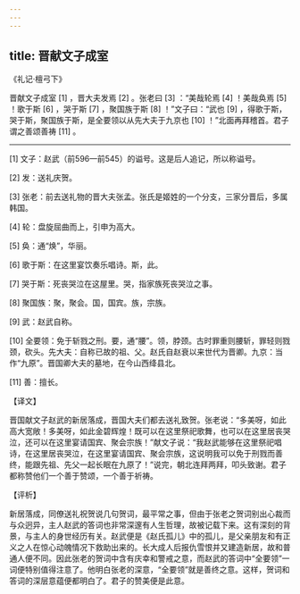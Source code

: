 ```yaml
---
---
---
```

title: 晋献文子成室
---




《礼记·檀弓下》

晋献文子成室 [1] ，晋大夫发焉 [2] 。张老曰 [3] ：“美哉轮焉 [4] ！美哉奂焉 [5] ！歌于斯 [6] ，哭于斯 [7] ，聚国族于斯 [8] ！”文子曰：“武也 [9] ，得歌于斯，哭于斯，聚国族于斯，是全要领以从先大夫于九京也 [10] ！”北面再拜稽首。君子谓之善颂善祷 [11] 。



* * *



[1] 文子：赵武（前596—前545）的谥号。这是后人追记，所以称谥号。

[2] 发：送礼庆贺。

[3] 张老：前去送礼物的晋大夫张孟。张氏是姬姓的一个分支，三家分晋后，多属韩国。

[4] 轮：盘旋屈曲而上，引申为高大。

[5] 奂：通“焕”，华丽。

[6] 歌于斯：在这里宴饮奏乐唱诗。斯，此。

[7] 哭于斯：死丧哭泣在这屋里。哭，指家族死丧哭泣之事。

[8] 聚国族：聚，聚会。国，国宾。族，宗族。

[9] 武：赵武自称。

[10] 全要领：免于斩戮之刑。要，通“腰”。领，脖颈。古时罪重则腰斩，罪轻则戮颈，砍头。先大夫：自称已故的祖、父。赵氏自赵衰以来世代为晋卿。九京：当作“九原”。晋国卿大夫的墓地，在今山西绛县北。

[11] 善：擅长。

【译文】

晋国献文子赵武的新居落成，晋国大夫们都去送礼致贺。张老说：“多美呀，如此高大宽敞！多美呀，如此金碧辉煌！既可以在这里祭祀歌舞，也可以在这里居丧哭泣，还可以在这里宴请国宾、聚会宗族！”献文子说：“我赵武能够在这里祭祀唱诗，在这里居丧哭泣，在这里宴请国宾、聚会宗族，这说明我可以免于刑戮而善终，能跟先祖、先父一起长眠在九原了！”说完，朝北连拜两拜，叩头致谢。君子都称赞他们一个善于赞颂，一个善于祈祷。

【评析】

新居落成，同僚送礼祝贺说几句贺词，最平常之事，但由于张老之贺词别出心裁而与众迥异，主人赵武的答词也非常深邃有人生哲理，故被记载下来。这有深刻的背景，与主人的身世经历有关。赵武便是《赵氏孤儿》中的孤儿，是父亲朋友和有正义之人在惊心动魄情况下救助出来的。长大成人后报仇雪恨并又建造新居，故和普通人便不同。因此张老的贺词中含有庆幸和警戒之意，而赵武的答词中“全要领”一词便特别值得注意了。他明白张老的深意，“全要领”就是善终之意。这样，贺词和答词的深层意蕴便都明白了。君子的赞美便是此意。